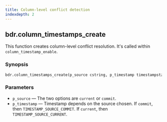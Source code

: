 ```yaml
---
title: Column-level conflict detection
indexdepth: 2
---
```


## bdr.column_timestamps_create

This function creates column-level conflict resolution. It's called within `column_timestamp_enable`.

### Synopsis

```sql
bdr.column_timestamps_create(p_source cstring, p_timestamp timestampstz)
```

### Parameters

-   `p_source` &mdash; The two options are `current` or `commit`.
-   `p_timestamp` &mdash; Timestamp depends on the source chosen. If `commit`, then `TIMESTAMP_SOURCE_COMMIT`. If `current`, then `TIMESTAMP_SOURCE_CURRENT`.